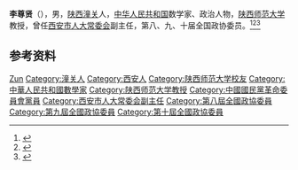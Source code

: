 '''李尊贤'''（{{bd|1943年|12月|2020年|10月18日|catIdx=Li}}），男，[[陕西|陕西]][[潼关|潼关]]人，[[中华人民共和国|中华人民共和国]]数学家、政治人物，[[陕西师范大学|陕西师范大学]]教授，曾任[[西安市人大常委会|西安市人大常委会]]副主任，第八、九、十届全国政协委员。<ref>{{Cite book|title=历届全国政协委员人名辞典|author=|publisher=中国国际广播出版社|year=1996|isbn=9787507813746|location=北京|pages=}}</ref><ref>{{Cite book|title=中华人民共和国职官志|author=何虎生, 李耀东, 向常福主编|publisher=中国社会出版社|year=2003|isbn=9787800883934|location=北京|pages=}}</ref><ref>{{Cite web|title=李尊贤同志逝世|url=http://epaper.xiancn.com/newxarb/page/2020-10/20/03/2020102003_pdf.pdf|accessdate=2021-02-18|work=西安日报}}</ref>

== 参考资料 ==
{{reflist}}

{{Authority control}}
{{DEFAULTSORT:Li李}}
[[Category:李姓|Zun]]
[[Category:潼关人|Category:潼关人]]
[[Category:西安人|Category:西安人]]
[[Category:陕西师范大学校友|Category:陕西师范大学校友]]
[[Category:中華人民共和國數學家|Category:中華人民共和國數學家]]
[[Category:陕西师范大学教授|Category:陕西师范大学教授]]
[[Category:中國國民黨革命委員會黨員|Category:中國國民黨革命委員會黨員]]
[[Category:西安市人大常委会副主任|Category:西安市人大常委会副主任]]
[[Category:第八屆全國政協委員|Category:第八屆全國政協委員]]
[[Category:第九屆全國政協委員|Category:第九屆全國政協委員]]
[[Category:第十屆全國政協委員|Category:第十屆全國政協委員]]

{{中国人物小作品}}